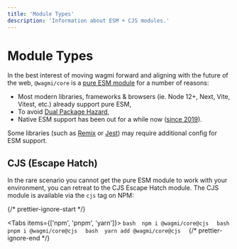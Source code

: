 ```yaml
---
title: 'Module Types'
description: 'Information about ESM + CJS modules.'
---
```



# Module Types

In the best interest of moving wagmi forward and aligning with the future of the web, `@wagmi/core` is a [pure ESM module](https://gist.github.com/sindresorhus/a39789f98801d908bbc7ff3ecc99d99c) for a number of reasons:

- Most modern libraries, frameworks & browsers (ie. Node 12+, Next, Vite, Vitest, etc.) already support pure ESM,
- To avoid [Dual Package Hazard](https://github.com/GeoffreyBooth/dual-package-hazard),
- Native ESM support has been out for a while now ([since 2019](https://blog.logrocket.com/es-modules-in-node-js-12-from-experimental-to-release/)).

Some libraries (such as [Remix](https://remix.run/docs/en/v1/pages/gotchas#importing-esm-packages) or [Jest](https://jestjs.io/docs/ecmascript-modules)) may require additional config for ESM support.

## CJS (Escape Hatch)

In the rare scenario you cannot get the pure ESM module to work with your environment, you can retreat to the CJS Escape Hatch module. The CJS module is available via the `cjs` tag on NPM:

{/* prettier-ignore-start */}

<Tabs items={['npm', 'pnpm', 'yarn']}>
  <Tab>
    ```bash 
    npm i @wagmi/core@cjs 
    ```
  </Tab>
  <Tab>
    ```bash 
    pnpm i @wagmi/core@cjs 
    ```
  </Tab>
  <Tab>
    ```bash 
    yarn add @wagmi/core@cjs 
    ```
  </Tab>
</Tabs>
{/* prettier-ignore-end */}
